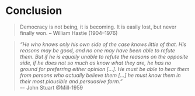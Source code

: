 # Conclusion

> Democracy is not being, it is becoming.
> It is easily lost, but never finally won.
> -- William Hastie (1904--1976)

<!-- THIS stuff, what I am dreaming of, just simply does not scale very well. That is a problem, be honest about that -->

<!-- - what does this add to the debate on the *crises of the welfare/tax state*? -->
<!--    - what does this add to the debate on the *crises of pluralist/representative democracy*? -->

> *"He who knows only his own side of the case knows little of that. 
> His reasons may be good, and no one may have been able to refute them. 
> But if he is equally unable to refute the reasons on the opposite side, if he does not so much as know what they are, he has no ground for preferring either opinion [...]. 
> He must be able to hear them from persons who actually believe them [...] he must know them in their most plausible and persuasive form."*  
> –- John Stuart @Mill-1959

<!-- [ ] you won't get there entirely (fung on revolution and deliberation) -->

<!-- Note somewhere that risk (for example, Beck) may be another topic for deliberation. Here, too, people have systematic misunderstandings (Kahnemann 2012), and it's about power (Paul Slovic) but there are also some truths (Sunstein), it's the same conflict between objective truth and relative truths and autonomy. -->


<!-- Dr.~Pangloss is really giving optimism a bad name. If anyone is an optimist, it's Candide: ``Let us cultivate our garden.''. -->
<!-- get Cervantes here: the sickest/craziest person is whoever accepts the world as it is, not as it ought to be. -->

